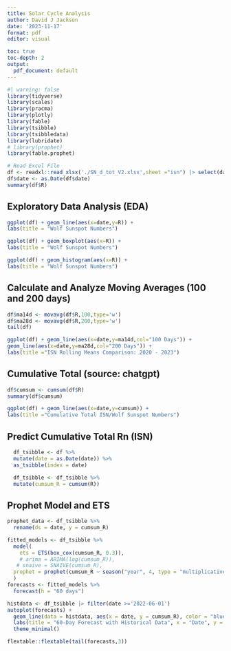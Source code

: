 ```yaml
---
title: Solar Cycle Analysis
author: David J Jackson
date: '2023-11-17'
format: pdf
editor: visual

toc: true
toc-depth: 2
output: 
  pdf_document: default
---
```


```r
#| warning: false
library(tidyverse)
library(scales)
library(pracma)
library(plotly)
library(fable)
library(tsibble)
library(tsibbledata)
library(lubridate)
# library(prophet)
library(fable.prophet)

# Read Excel File
df <- readxl::read_xlsx('./SN_d_tot_V2.xlsx',sheet ="isn") |> select(date,R) |> filter(date >='2018-01-01')
df$date <- as.Date(df$date)
summary(df$R)
```


## Exploratory Data Analysis (EDA)

```r
ggplot(df) + geom_line(aes(x=date,y=R)) +
labs(title = "Wolf Sunspot Numbers")
```

```r
ggplot(df) + geom_boxplot(aes(x=R)) +
labs(title = "Wolf Sunspot Numbers")
```

```r
ggplot(df) + geom_histogram(aes(x=R)) +
labs(title = "Wolf Sunspot Numbers")
```


## Calculate and Analyze Moving Averages (100 and 200 days)

```r

df$ma14d <- movavg(df$R,100,type='w')
df$ma28d <- movavg(df$R,200,type='w')
tail(df)
```

```r

ggplot(df) + geom_line(aes(x=date,y=ma14d,col="100 Days")) +
geom_line(aes(x=date,y=ma28d,col="200 Days")) +
labs(title ="ISN Rolling Means Comparison: 2020 - 2023")

```

## Cumulative Total (source: chatgpt)

```r
df$cumsum <- cumsum(df$R)
summary(df$cumsum)
```

```r
ggplot(df) + geom_line(aes(x=date,y=cumsum)) +
labs(title ="Cumulative Total ISN/Wolf Sunspot Numbers")

```

## Predict Cumulative Total Rn (ISN)

```r
  df_tsibble <- df %>%
  mutate(date = as.Date(date)) %>%
  as_tsibble(index = date)

  df_tsibble <- df_tsibble %>%
  mutate(cumsum_R = cumsum(R))
```

## Prophet Model and ETS

```r
prophet_data <- df_tsibble %>%
  rename(ds = date, y = cumsum_R) 
```

```r

fitted_models <- df_tsibble %>%
  model(
    ets = ETS(box_cox(cumsum_R, 0.3)),
    # arima = ARIMA(log(cumsum_R)),
   # snaive = SNAIVE(cumsum_R),
  prophet = prophet(cumsum_R ~ season("year", 4, type = "multiplicative"))
  )
forecasts <- fitted_models %>%
  forecast(h = "60 days")
```

```r

histdata <- df_tsibble |> filter(date >='2022-06-01') 
autoplot(forecasts) +
  geom_line(data = histdata, aes(x = date, y = cumsum_R), color = "blue") +
  labs(title = "60-Day Forecast with Historical Data", x = "Date", y = "Cumulative Total(Rn/ISN)") +
  theme_minimal()
```

```r
flextable::flextable(tail(forecasts,3))
```
